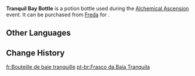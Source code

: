 {{Item Infobox
|id           = 120827
|image        = Item Tranquil Bay Bottle.png
|type         = Potion Bottles
|group        = Event Items
|quality      = <!-- 0 in shop, 4 on potion selection screen -->
|description  = A cleverly crafted bottle with a unique long neck design. They say that the designer of the bottle compared it to a "tranquil bay"...<br>It can slightly improve the quality of the potion. All special bottles provide the same buff.
|source1      = [[Freda]]
|event        = Alchemical Ascension
}}
'''Tranquil Bay Bottle''' is a potion bottle used during the [[Alchemical Ascension]] event. It can be purchased from [[Freda]] for {{Item|Funds|x=5,000}}.

==Other Languages==
{{Other Languages|default_hidden=1
|en      = Tranquil Bay Bottle
|zhs     = 宁静水湾瓶
|zhs_rm  = 
|zht     = 寧靜水灣瓶
|zht_rm  = 
|ja      = のどかなベイサイドの瓶
|ja_rm   = Nodoka-na Beisaido no Bin
|ko      = 고요한 물굽이 병
|ko_rm   = 
|es      = Frasco del recodo calmo
|fr      = Bouteille de baie tranquille
|ru      = Флакон «Тихая гавань»
|th      = ขวดอ่าวอันเงียบสงบ
|th_rm   = 
|vi      = Lọ Vùng Vịnh Yên Tĩnh
|de      = Stillwasserbucht-Flasche
|id      = Botol Berbentuk Teluk
|pt      = Frasco da Baía Tranquila
|tr      = Sütliman Şişe
|it      = Boccetta Baia serena
}}

==Change History==
{{Change History|4.5}}

[[fr:Bouteille de baie tranquille]]
[[pt-br:Frasco da Baía Tranquila]]